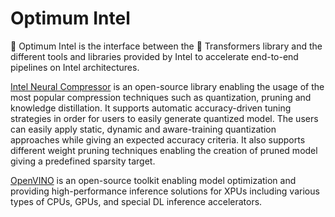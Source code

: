<!---
Copyright 2022 The HuggingFace Team. All rights reserved.

Licensed under the Apache License, Version 2.0 (the "License");
you may not use this file except in compliance with the License.
You may obtain a copy of the License at

    http://www.apache.org/licenses/LICENSE-2.0

Unless required by applicable law or agreed to in writing, software
distributed under the License is distributed on an "AS IS" BASIS,
WITHOUT WARRANTIES OR CONDITIONS OF ANY KIND, either express or implied.
See the License for the specific language governing permissions and
limitations under the License.
-->


# Optimum Intel

🤗 Optimum Intel is the interface between the 🤗 Transformers library and the different tools and libraries provided by Intel to accelerate end-to-end pipelines on Intel architectures.

[Intel Neural Compressor](https://www.intel.com/content/www/us/en/developer/tools/oneapi/neural-compressor.html) is an open-source library enabling the usage of the most popular compression techniques such as quantization, pruning and knowledge distillation. It supports automatic accuracy-driven tuning strategies in order for users to easily generate quantized model. The users can easily apply static, dynamic and aware-training quantization approaches while giving an expected accuracy criteria. It also supports different weight pruning techniques enabling the creation of pruned model giving a predefined sparsity target.

[OpenVINO](https://docs.openvino.ai/latest/index.html) is an open-source toolkit enabling model optimization and providing high-performance inference solutions for XPUs including various types of CPUs, GPUs, and special DL inference accelerators.